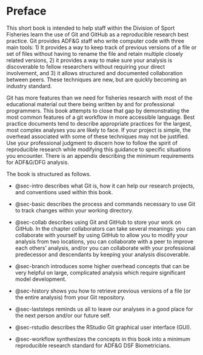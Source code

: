 # Preface {.unnumbered}

This short book is intended to help staff within the Division of Sport Fisheries learn the use of Git and GitHub as a reproducible research best practice. Git provides ADF&G staff who write computer code with three main tools: 1) It provides a way to keep track of previous versions of a file or set of files without having to rename the file and retain multiple closely related versions, 2) it provides a way to make sure your analysis is discoverable to fellow researchers without requiring your direct involvement, and 3) it allows structured and documented collaboration between peers. These techniques are new, but are quickly becoming an industry standard.

Git has more features than we need for fisheries research with most of the educational material out there being written by and for professional programmers. This book attempts to close that gap by demonstrating the most common features of a git workflow in more accessible language. Best practice documents tend to describe appropriate practices for the largest, most complex analyses you are likely to face. If your project is simple, the overhead associated with some of these techniques may not be justified. Use your professional judgment to discern how to follow the spirit of reproducible research while modifying this guidance to specific situations you encounter. There is an appendix describing the minimum requirements for ADF&G/DFG analysis.

The book is structured as follows.

-   @sec-intro describes what Git is, how it can help our research projects, and conventions used within this book.

-   @sec-basic describes the process and commands necessary to use Git to track changes within your working directory.

-   @sec-collab describes using Git and GitHub to store your work on GitHub. In the chapter collaborators can take several meanings: you can collaborate with yourself by using GitHub to allow you to modify your analysis from two locations, you can collaborate with a peer to improve each others' analysis, and/or you can collaborate with your professional predecessor and descendants by keeping your analysis discoverable.

-   @sec-branch introduces some higher overhead concepts that can be very helpful on large, complicated analysis which require significant model development.

-   @sec-history shows you how to retrieve previous versions of a file (or the entire analysis) from your Git repository.

-   @sec-laststeps reminds us all to leave our analyses in a good place for the next person and/or our future self.

-   @sec-rstudio describes the RStudio Git graphical user interface (GUI).

-   @sec-workflow synthesizes the concepts in this book into a minimum reproducible research standard for ADF&G DSF Biometricians.
